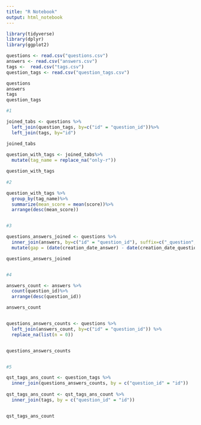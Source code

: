 ---
title: "R Notebook"
output: html_notebook
---



```{r}

library(tidyverse)
library(dplyr)
library(ggplot2)

questions <- read.csv("questions.csv")
answers <- read.csv("answers.csv")
tags <-  read.csv("tags.csv")
question_tags <- read.csv("question_tags.csv")

questions
answers
tags
question_tags

#1

joined_tabs <- questions %>%
  left_join(question_tags, by=c("id" = "question_id"))%>%
  left_join(tags, by="id")

joined_tabs
  
question_with_tags <- joined_tabs%>%
  mutate(tag_name = replace_na("only-r"))

question_with_tags
  
#2

question_with_tags %>%
  group_by(tag_name)%>%
  summarize(mean_score = mean(score))%>%
  arrange(desc(mean_score))


#3

questions_answers_joined <- questions %>%
  inner_join(answers, by=c("id" = "question_id"), suffix=c("_question", "_answer"))%>%
  mutate(gap = (date(creation_date_answer) - date(creation_date_question)))

questions_answers_joined


#4

answers_count <- answers %>%
  count(question_id)%>%
  arrange(desc(question_id))

answers_count


questions_answers_counts <- questions %>%
  left_join(answers_count, by=c("id" = "question_id")) %>%
  replace_na(list(n = 0))


questions_answers_counts


#5 

qst_tags_ans_count <- question_tags %>%
  inner_join(questions_answers_counts, by = c("question_id" = "id"))
  
qst_tags_ans_count <- qst_tags_ans_count %>%
  inner_join(tags, by = c("question_id" = "id"))


qst_tags_ans_count


```


